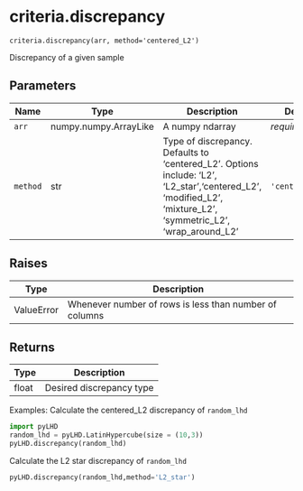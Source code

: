 # criteria.discrepancy { #pyLHD.criteria.discrepancy }

`criteria.discrepancy(arr, method='centered_L2')`

Discrepancy of a given sample

## Parameters

| Name     | Type                  | Description                                                                                                                                                   | Default         |
|----------|-----------------------|---------------------------------------------------------------------------------------------------------------------------------------------------------------|-----------------|
| `arr`    | numpy.numpy.ArrayLike | A numpy ndarray                                                                                                                                               | _required_      |
| `method` | str                   | Type of discrepancy. Defaults to 'centered_L2'. Options include: 'L2', 'L2_star','centered_L2', 'modified_L2', 'mixture_L2', 'symmetric_L2', 'wrap_around_L2' | `'centered_L2'` |

## Raises

| Type       | Description                                            |
|------------|--------------------------------------------------------|
| ValueError | Whenever number of rows is less than number of columns |

## Returns

| Type   | Description              |
|--------|--------------------------|
| float  | Desired discrepancy type |

Examples:
Calculate the centered_L2 discrepancy of `random_lhd`
```python
import pyLHD
random_lhd = pyLHD.LatinHypercube(size = (10,3))
pyLHD.discrepancy(random_lhd)
```
Calculate the L2 star discrepancy of `random_lhd`
```python
pyLHD.discrepancy(random_lhd,method='L2_star')
```